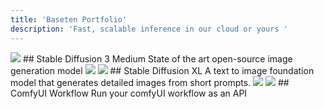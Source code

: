 ```yaml
---
title: 'Baseten Portfolio'
description: 'Fast, scalable inference in our cloud or yours '
---
```

<Frame caption="My deployed models">
  <img src="/images/scrnli_01-08-2024 19-20-38.png" />
</Frame>
## Stable Diffusion 3 Medium
State of the art open-source image generation model
<CardGroup cols={2}>
  <Card title="First Image" icon="image">
    <Frame caption="(Soft Lighting Photography by Mimoza Veliu and Mario Giacomelli:1.2)">
  <img src="/images/photo_2024-08-03_21-56-24.jpg" />
</Frame>
  </Card>
  <Card title="Second Image" icon="image">
    <Frame caption="(Soft Lighting Photography by Mimoza Veliu and Mario Giacomelli:1.2)">
  <img src="/images/photo_2024-08-03_21-56-28 (2).jpg" />
</Frame>
  </Card>
 
</CardGroup>
## Stable Diffusion XL
A text to image foundation model that generates detailed images from short prompts.
<CardGroup cols={2}>
  <Card title="First Image" icon="image">
    <Frame caption="(Soft Lighting Photography by Mimoza Veliu and Mario Giacomelli:1.2)">
  <img src="/images/photo_2024-07-31_19-17-57.jpg" />
</Frame>
  </Card>
  <Card title="Second Image" icon="image">
    <Frame caption="(Soft Lighting Photography by Mimoza Veliu and Mario Giacomelli:1.2)">
  <img src="/images/photo_2024-07-31_19-17-58.jpg" />
</Frame>
  </Card>
 
</CardGroup>
## ComfyUI Workflow
Run your comfyUI workflow as an API